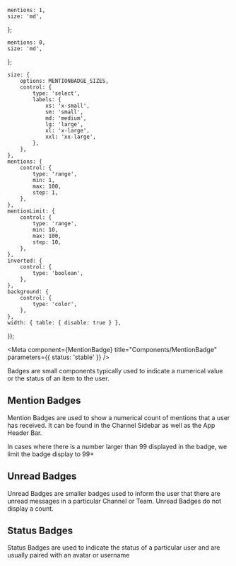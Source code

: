 

    mentions: 1,
    size: 'md',
};

    mentions: 0,
    size: 'md',
};

    size: {
        options: MENTIONBADGE_SIZES,
        control: {
            type: 'select',
            labels: {
                xs: 'x-small',
                sm: 'small',
                md: 'medium',
                lg: 'large',
                xl: 'x-large',
                xxl: 'xx-large',
            },
        },
    },
    mentions: {
        control: {
            type: 'range',
            min: 1,
            max: 100,
            step: 1,
        },
    },
    mentionLimit: {
        control: {
            type: 'range',
            min: 10,
            max: 100,
            step: 10,
        },
    },
    inverted: {
        control: {
            type: 'boolean',
        },
    },
    background: {
        control: {
            type: 'color',
        },
    },
    width: { table: { disable: true } },
});

<Meta component={MentionBadge} title="Components/MentionBadge" parameters={{ status: 'stable' }} />

<Title>Badges</Title>

<Subtitle>
    Badges are small components typically used to indicate a numerical value or the status of an
    item to the user.
</Subtitle>

## Mention Badges

Mention Badges are used to show a numerical count of mentions that a user has received. It can be found in
the Channel Sidebar as well as the App Header Bar.

In cases where there is a number larger than 99 displayed in the badge, we limit the badge display to 99+

## Unread Badges

Unread Badges are smaller badges used to inform the user that there are unread messages in a particular
Channel or Team. Unread Badges do not display a count.

## Status Badges

Status Badges are used to indicate the status of a particular user and are usually paired with an avatar
or username

<Canvas hidden>
    <Story name="Mention Badges" args={mentionBadgeDefaultArgs} argTypes={mentionBadgeArgTypes}>
        {(args) => <MentionBadge {...args} />}
    </Story>
    <Story name="Unread Badges" args={unreadBadgeDefaultArgs} argTypes={mentionBadgeArgTypes}>
        {(args) => <MentionBadge {...args} />}
    </Story>
</Canvas>
